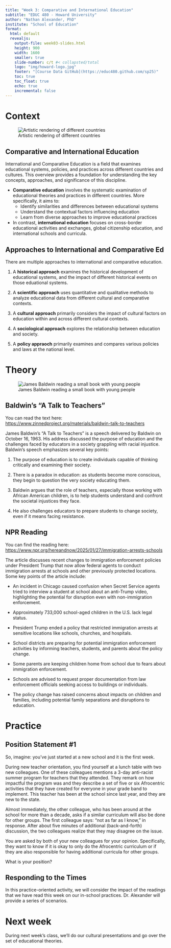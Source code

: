 ```yaml
---
title: "Week 3: Comparative and International Education"
subtitle: "EDUC 480 - Howard University"
author: "Nathan Alexander, PhD"
institute: "School of Education"
format: 
  html: default
  revealjs:
    output-file: week03-slides.html
    height: 900
    width: 1600
    smaller: true
    slide-number: c/t #< collapsted/total
    logo: "img/howard-logo.jpg"
    footer: "[Course Data GitHub](https://educ480.github.com/sp25)"
    toc: true
    toc_float: true
    echo: true
    incremental: false
---
```


# Context

![Artistic rendering of different countries](/img/global-ed.jpg)

## Comparative and International Education

International and Comparative Education is a field that examines educational systems, policies, and practices across different countries and cultures. This overview provides a foundation for understanding the key concepts, approaches, and significance of this discipline.

-   **Comparative education** involves the systematic examination of educational theories and practices in different countries. More specifically, it aims to:
    -   Identify similarities and differences between educational systems
    -   Understand the contextual factors influencing education
    -   Learn from diverse approaches to improve educational practices
-   In contrast, **international education** focuses on cross-border educational activities and exchanges, global citizenship education, and international schools and curricula.

## Approaches to International and Comparative Ed

There are multiple approaches to international and comparative education.

1.  A **historical approach** examines the historical development of educational systems, and the impact of different historical events on those eduational systems.

2.  A **scientific approach** uses quantitative and qualitative methods to analyze educational data from different cultural and comparative contexts.

3.  A **cultural approach** primarily considers the impact of cultural factors on education within and across different cultural contexts.

4.  A **sociological approach** explores the relationship between education and society.

5.  A **policy appraoch** primarily examines and compares various policies and laws at the national level.

# Theory

![James Baldwin reading a small book with young people](/img/baldwin.jpg)

## Baldwin's "A Talk to Teachers"

You can read the text here: <https://www.zinnedproject.org/materials/baldwin-talk-to-teachers>

James Baldwin's "A Talk to Teachers" is a speech delivered by Baldwin on October 16, 1963. His address discussed the purpose of education and the challenges faced by educators in a society grappling with racial injustice. Baldwin's speech emphasizes several key points:

1.  The purpose of education is to create individuals capable of thinking critically and examining their society.

2.  There is a paradox in education: as students become more conscious, they begin to question the very society educating them.

3.  Baldwin argues that the role of teachers, especially those working with African American children, is to help students understand and confront the societal injustices they face.

4.  He also challenges educators to prepare students to change society, even if it means facing resistance.

## NPR Reading

You can find the reading here: <https://www.npr.org/hereandnow/2025/01/27/immigration-arrests-schools>

The article discusses recent changes to immigration enforcement policies under President Trump that now allow federal agents to conduct immigration arrests at schools and other previously protected locations. Some key points of the article include:

-   An incident in Chicago caused confusion when Secret Service agents tried to interview a student at school about an anti-Trump video, highlighting the potential for disruption even with non-immigration enforcement.

-   Approximately 733,000 school-aged children in the U.S. lack legal status.

-   President Trump ended a policy that restricted immigration arrests at sensitive locations like schools, churches, and hospitals.

-   School districts are preparing for potential immigration enforcement activities by informing teachers, students, and parents about the policy change.

-   Some parents are keeping children home from school due to fears about immigration enforcement.

-   Schools are advised to request proper documentation from law enforcement officials seeking access to buildings or individuals.

-   The policy change has raised concerns about impacts on children and families, including potential family separations and disruptions to education.

# Practice

## Position Statement #1

So, imagine: you've just started at a new school and it is the first week.

During new teacher orientation, you find yourself at a lunch table with two new colleagues. One of these colleagues mentions a 3-day anti-racist summer program for teachers that they attended. They remark on how impactful the program was and they describe a set of five or six Afrocentric activities that they have created for everyone in your grade band to implement. This teacher has been at the school since last year, and they are new to the state.

Almost immediately, the other colleague, who has been around at the school for more than a decade, asks if a similar curriculum will also be done for other groups. The first colleague says: "not as far as I know," in response. After about five minutes of additional (back-and-forth) discussion, the two colleagues realize that they may disagree on the issue.

You are asked by both of your new colleagues for your opinion. Specifically, they want to know if it is okay to only do the Afrocentric curriculum or if they are also responsible for having additional curricula for other groups.

What is your position?

## Responding to the Times

In this practice-oriented activity, we will consider the impact of the readings that we have read this week on our in-school practices. Dr. Alexander will provide a series of scenarios.

# Next week

During next week's class, we'll do our cultural presentations and go over the set of educational theories.
